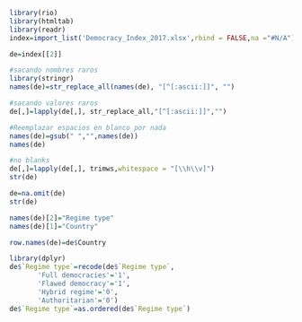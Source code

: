 ```r
library(rio)
library(htmltab)
library(readr)
index=import_list('Democracy_Index_2017.xlsx',rbind = FALSE,na ="#N/A")
```

```r
de=index[[2]]
```

```r
#sacando nombres raros 
library(stringr)
names(de)=str_replace_all(names(de), "[^[:ascii:]]", "") 
```

```r
#sacando valores raros 
de[,]=lapply(de[,], str_replace_all,"[^[:ascii:]]","")
```

```r
#Reemplazar espacios en blanco por nada 
names(de)=gsub(" ","",names(de)) 
names(de)
```
```r
#no blanks
de[,]=lapply(de[,], trimws,whitespace = "[\\h\\v]") 
str(de)
```
```r
de=na.omit(de)
str(de)
```

```r
names(de)[2]="Regime type"
names(de)[1]="Country"
```


```r
row.names(de)=de$Country
```


```r
library(dplyr)
de$`Regime type`=recode(de$`Regime type`,
       'Full democracies'='1',
       'Flawed democracy'='1',
       'Hybrid regime'='0',
       'Authoritarian'='0')
de$`Regime type`=as.ordered(de$`Regime type`)
```



